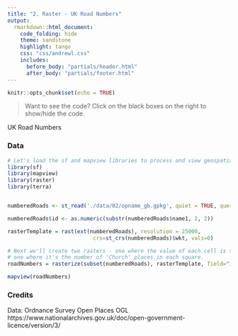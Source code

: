 ```yaml
---
title: "2. Raster - UK Road Numbers"
output:
  rmarkdown::html_document:
    code_folding: hide
    theme: sandstone   
    highlight: tango
    css: "css/andrewl.css"
    includes:
      before_body: "partials/header.html"
      after_body: "partials/footer.html"
---
```

```r
knitr::opts_chunk$set(echo = TRUE)
```

> Want to see the code? Click on the black boxes on the right to show/hide the code. 
 
UK Road Numbers

### Data


```r
# Let's load the sf and mapview libraries to process and view geospatial data
library(sf)
library(mapview)
library(raster)
library(terra)


numberedRoads <- st_read('./data/02/opname_gb.gpkg', quiet = TRUE, query='SELECT geometry, name1, mbr_xmin, mbr_ymin, mbr_xmax, mbr_ymax from named_place where local_type = "Numbered Road" and (name1 like "M%" or name1 like "A%")')

numberedRoads$id <- as.numeric(substr(numberedRoads$name1, 2, 2))

rasterTemplate = rast(ext(numberedRoads), resolution = 25000,
                           crs=st_crs(numberedRoads)$wkt, vals=0)

# Next we'll create two rasters - one where the value of each cell is the number of 'Kirk' places,
# one where it's the number of 'Church' places in each square.
roadNumbers = rasterize(subset(numberedRoads), rasterTemplate, field="id", mean)

mapview(roadNumbers)
```


### Credits

Data: Ordnance Survey Open Places OGL https://www.nationalarchives.gov.uk/doc/open-government-licence/version/3/
